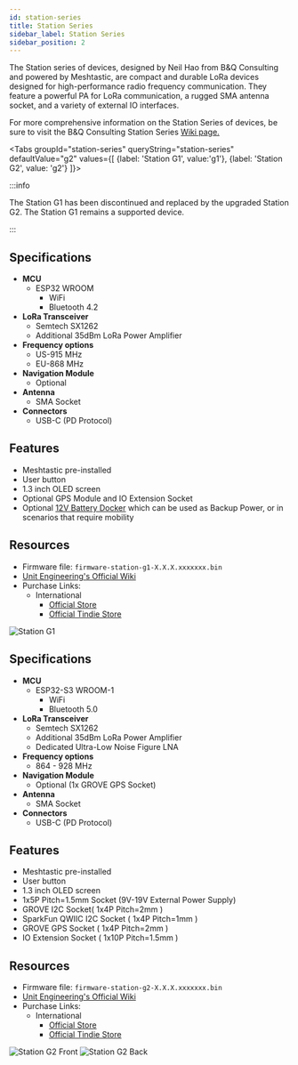 ```yaml
---
id: station-series
title: Station Series
sidebar_label: Station Series
sidebar_position: 2
---
```



The Station series of devices, designed by Neil Hao from B&Q Consulting and powered by Meshtastic, are compact and durable LoRa devices designed for high-performance radio frequency communication. They feature a powerful PA for LoRa communication, a rugged SMA antenna socket, and a variety of external IO interfaces.

For more comprehensive information on the Station Series of devices, be sure to visit the B&Q Consulting Station Series [Wiki page.](https://wiki.uniteng.com/en/meshtastic/station-g2)

<Tabs
groupId="station-series"
queryString="station-series"
defaultValue="g2"
values={[
{label: 'Station G1', value:'g1'},
{label: 'Station G2', value: 'g2'}
]}>

<TabItem value="g1">

:::info

The Station G1 has been discontinued and replaced by the upgraded Station G2. The Station G1 remains a supported device.

:::

## Specifications

- **MCU**
  - ESP32 WROOM
    - WiFi
    - Bluetooth 4.2
- **LoRa Transceiver**
  - Semtech SX1262
  - Additional 35dBm LoRa Power Amplifier
- **Frequency options**
  - US-915 MHz
  - EU-868 MHz
- **Navigation Module**
  - Optional
- **Antenna**
  - SMA Socket
- **Connectors**
  - USB-C (PD Protocol)

## Features

- Meshtastic pre-installed
- User button
- 1.3 inch OLED screen
- Optional GPS Module and IO Extension Socket
- Optional [12V Battery Docker](https://shop.uniteng.com/product/12v-battery-docker-for-station-edition-g1/) which can be used as Backup Power, or in scenarios that require mobility

## Resources

- Firmware file: `firmware-station-g1-X.X.X.xxxxxxx.bin`
- [Unit Engineering's Official Wiki](https://uniteng.com/wiki/doku.php?id=meshtastic:station)
- Purchase Links:
  - International
    - [Official Store](https://shop.uniteng.com/product/meshtastic-mesh-device-station-edition/)
    - [Official Tindie Store](https://www.tindie.com/products/neilhao/meshtastic-mesh-device-station-edition/)

![Station G1](/img/hardware/station-series/station-g1.webp)

</TabItem>

<TabItem value="g2">

## Specifications

- **MCU**
  - ESP32-S3 WROOM-1
    - WiFi
    - Bluetooth 5.0
- **LoRa Transceiver**
  - Semtech SX1262
  - Additional 35dBm LoRa Power Amplifier
  - Dedicated Ultra-Low Noise Figure LNA
- **Frequency options**
  - 864 - 928 MHz
- **Navigation Module**
  - Optional (1x GROVE GPS Socket)
- **Antenna**
  - SMA Socket
- **Connectors**
  - USB-C (PD Protocol)

## Features

- Meshtastic pre-installed
- User button
- 1.3 inch OLED screen
- 1x5P Pitch=1.5mm Socket (9V-19V External Power Supply)
- GROVE I2C Socket( 1x4P Pitch=2mm )
- SparkFun QWIIC I2C Socket ( 1x4P Pitch=1mm )
- GROVE GPS Socket ( 1x4P Pitch=2mm )
- IO Extension Socket ( 1x10P Pitch=1.5mm )

## Resources

- Firmware file: `firmware-station-g2-X.X.X.xxxxxxx.bin`
- [Unit Engineering's Official Wiki](https://uniteng.com/wiki/doku.php?id=meshtastic:station)
- Purchase Links:
  - International
    - [Official Store](https://shop.uniteng.com/product/meshtastic-mesh-device-station-edition/)
    - [Official Tindie Store](https://www.tindie.com/products/neilhao/meshtastic-mesh-device-station-edition/)

![Station G2 Front](/img/hardware/station-series/station-g2-front.webp)
![Station G2 Back](/img/hardware/station-series/station-g2-back.webp)

</TabItem>
</Tabs>
